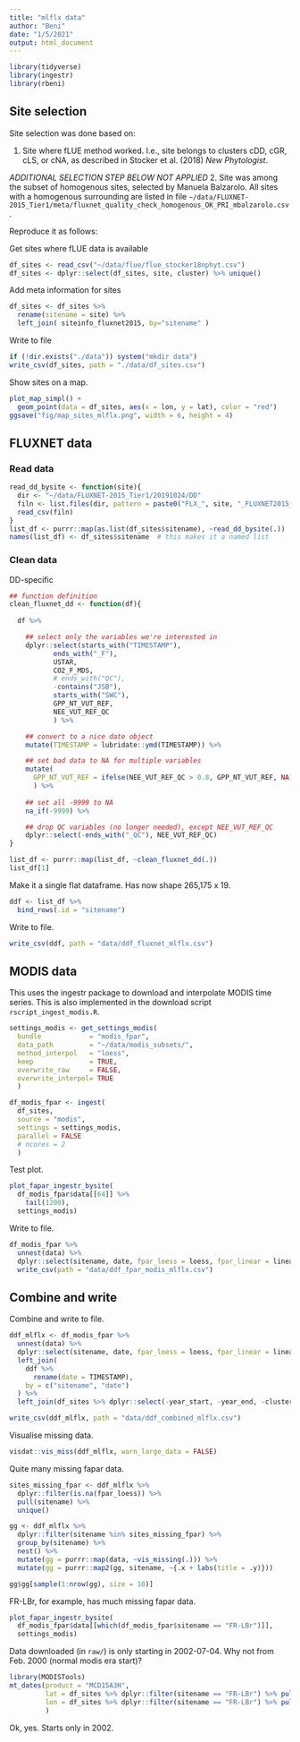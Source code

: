 ```yaml
---
title: "mlflx data"
author: "Beni"
date: "1/5/2021"
output: html_document
---
```



```r
library(tidyverse)
library(ingestr)
library(rbeni)
```


## Site selection

Site selection was done based on:

1. Site where fLUE method worked. I.e., site belongs to clusters cDD, cGR, cLS, or cNA, as described in Stocker et al. (2018) *New Phytologist*.

*ADDITIONAL SELECTION STEP BELOW NOT APPLIED*
2. Site was among the subset of homogenous sites, selected by Manuela Balzarolo. All sites with a homogenous surrounding are listed in file `~/data/FLUXNET-2015_Tier1/meta/fluxnet_quality_check_homogenous_OK_PRI_mbalzarolo.csv`. 

Reproduce it as follows:

Get sites where fLUE data is available
```r
df_sites <- read_csv("~/data/flue/flue_stocker18nphyt.csv")
df_sites <- dplyr::select(df_sites, site, cluster) %>% unique()
```

Add meta information for sites
```r
df_sites <- df_sites %>% 
  rename(sitename = site) %>% 
  left_join( siteinfo_fluxnet2015, by="sitename" )
```

<!-- Get list of sites with homogenous surrounding and subset fLUE sites based on that list -->
<!-- ```{r} -->
<!-- df_homo <- read_csv("~/data/FLUXNET-2015_Tier1/meta/fluxnet_quality_check_homogenous_OK_PRI_mbalzarolo.csv") -->

<!-- df_flue_sites <- df_flue_sites %>%  -->
<!--   mutate(homogenous_mbalzarolo = sitename %in% df_homo$sitename) -->

<!-- df_sub_homo <- df_flue_sites %>%  -->
<!--   dplyr::filter( homogenous_mbalzarolo & cluster %in% c("cGR", "cDD", "cLS", "cNA") ) -->
<!-- ``` -->

Write to file
```r
if (!dir.exists("./data")) system("mkdir data")
write_csv(df_sites, path = "./data/df_sites.csv")
```

Show sites on a map.
```r
plot_map_simpl() +
  geom_point(data = df_sites, aes(x = lon, y = lat), color = "red")
ggsave("fig/map_sites_mlflx.png", width = 6, height = 4)
```

## FLUXNET data

### Read data

```r
read_dd_bysite <- function(site){
  dir <- "~/data/FLUXNET-2015_Tier1/20191024/DD"
  filn <- list.files(dir, pattern = paste0("FLX_", site, "_FLUXNET2015_FULLSET_DD_"), full.names = TRUE)
  read_csv(filn)
}
list_df <- purrr::map(as.list(df_sites$sitename), ~read_dd_bysite(.))
names(list_df) <- df_sites$sitename  # this makes it a named list
```

### Clean data

DD-specific
```r
## function definition
clean_fluxnet_dd <- function(df){
  
  df %>%

    ## select only the variables we're interested in
    dplyr::select(starts_with("TIMESTAMP"),
           ends_with("_F"),
           USTAR,
           CO2_F_MDS,
           # ends_with("QC"),
           -contains("JSB"),
           starts_with("SWC"),
           GPP_NT_VUT_REF,
           NEE_VUT_REF_QC
           ) %>%

    ## convert to a nice date object
    mutate(TIMESTAMP = lubridate::ymd(TIMESTAMP)) %>%

    ## set bad data to NA for multiple variables
    mutate(
      GPP_NT_VUT_REF = ifelse(NEE_VUT_REF_QC > 0.8, GPP_NT_VUT_REF, NA)
      ) %>%
    
    ## set all -9999 to NA
    na_if(-9999) %>%

    ## drop QC variables (no longer needed), except NEE_VUT_REF_QC
    dplyr::select(-ends_with("_QC"), NEE_VUT_REF_QC)
}

list_df <- purrr::map(list_df, ~clean_fluxnet_dd(.))
list_df[1]
```

Make it a single flat dataframe. Has now shape 265,175 x 19.
```r
ddf <- list_df %>% 
  bind_rows(.id = "sitename")
```

Write to file.
```r
write_csv(ddf, path = "data/ddf_fluxnet_mlflx.csv")
```

<!-- HH-specific -->
<!-- ```{r} -->
<!-- clean_fluxnet_hh <- function(df){ -->

<!--   df <- df %>%  -->

<!--     ## select only the variables we're interested in -->
<!--     dplyr::select( -->
<!--       starts_with("TIMESTAMP"), -->
<!--       ends_with("_F"), -->
<!--       CO2_F_MDS, -->
<!--       PPFD_IN,  -->
<!--       GPP_NT_VUT_REF, -->
<!--       starts_with("SWC_F_MDS"), -->
<!--       NEE_VUT_REF_QC, -->
<!--       USTAR, VPD, RH, -->
<!--       ends_with("QC"), -->
<!--       -contains("JSB"), -->
<!--       NIGHT -->
<!--       ) %>%  -->

<!--     ## convert to nice time object -->
<!--     mutate_at(vars(starts_with("TIMESTAMP_")), ymd_hm) %>%  -->

<!--     ## set bad data to NA for multiple variables -->
<!--     mutate( -->
<!--       GPP_NT_VUT_REF = ifelse(NEE_VUT_REF_QC %in% c(0,1), GPP_NT_VUT_REF, NA), -->
<!--       TA_F = ifelse(TA_F_QC %in% c(0,1), TA_F, NA), -->
<!--       SW_IN_F = ifelse(SW_IN_F_QC %in% c(0,1), SW_IN_F, NA), -->
<!--       LW_IN_F = ifelse(LW_IN_F_QC %in% c(0,1,2), LW_IN_F, NA),   # relaxing filter criterion -->
<!--       VPD_F = ifelse(VPD_F_QC %in% c(0,1), VPD_F, NA), -->
<!--       PA_F = ifelse(PA_F_QC %in% c(0,1,2), PA_F, NA),   # relaxing filter criterion -->
<!--       P_F = ifelse(P_F_QC %in% c(0,1,2), P_F, NA),   # relaxing filter criterion -->
<!--       WS_F = ifelse(WS_F_QC %in% c(0,1), WS_F, NA), -->
<!--       CO2_F_MDS = ifelse(CO2_F_MDS_QC %in% c(0,1), CO2_F_MDS, NA), -->
<!--       SWC_F_MDS_1 = ifelse(SWC_F_MDS_1_QC %in% c(0,1), SWC_F_MDS_1, NA), -->
<!--       SWC_F_MDS_2 = ifelse(SWC_F_MDS_2_QC %in% c(0,1), SWC_F_MDS_2, NA), -->
<!--       SWC_F_MDS_3 = ifelse(SWC_F_MDS_3_QC %in% c(0,1), SWC_F_MDS_3, NA), -->
<!--       SWC_F_MDS_4 = ifelse(SWC_F_MDS_4_QC %in% c(0,1), SWC_F_MDS_4, NA) -->
<!--       ) %>% -->

<!--     ## set all -9999 to NA -->
<!--     na_if(-9999) %>% -->

<!--     ## drop QC variables (no longer needed), except NEE_VUT_REF_QC -->
<!--     dplyr::select(-ends_with("_QC"), NEE_VUT_REF_QC) -->

<!--   return(df) -->
<!-- } -->
<!-- ``` -->


## MODIS data

This uses the ingestr package to download and interpolate MODIS time series. 
This is also implemented in the download script `rscript_ingest_modis.R`.

```r
settings_modis <- get_settings_modis(
  bundle            = "modis_fpar",
  data_path         = "~/data/modis_subsets/",
  method_interpol   = "loess",
  keep              = TRUE,
  overwrite_raw     = FALSE,
  overwrite_interpol= TRUE
  )

df_modis_fpar <- ingest(
  df_sites, 
  source = "modis",
  settings = settings_modis, 
  parallel = FALSE
  # ncores = 2
  )
```

Test plot.
```r
plot_fapar_ingestr_bysite(
  df_modis_fpar$data[[64]] %>% 
    tail(1200), 
  settings_modis)
```

Write to file.
```r
df_modis_fpar %>% 
  unnest(data) %>% 
  dplyr::select(sitename, date, fpar_loess = loess, fpar_linear = linear) %>% 
  write_csv(path = "data/ddf_fpar_modis_mlflx.csv")
```

## Combine and write

Combine and write to file.
```r
ddf_mlflx <- df_modis_fpar %>% 
  unnest(data) %>% 
  dplyr::select(sitename, date, fpar_loess = loess, fpar_linear = linear) %>% 
  left_join(
    ddf %>% 
      rename(date = TIMESTAMP),
    by = c("sitename", "date")
  ) %>% 
  left_join(df_sites %>% dplyr::select(-year_start, -year_end, -cluster), by = "sitename")

write_csv(ddf_mlflx, path = "data/ddf_combined_mlflx.csv")
```

Visualise missing data.
```r
visdat::vis_miss(ddf_mlflx, warn_large_data = FALSE)
```

Quite many missing fapar data.
```r
sites_missing_fpar <- ddf_mlflx %>% 
  dplyr::filter(is.na(fpar_loess)) %>% 
  pull(sitename) %>% 
  unique()

gg <- ddf_mlflx %>% 
  dplyr::filter(sitename %in% sites_missing_fpar) %>% 
  group_by(sitename) %>% 
  nest() %>% 
  mutate(gg = purrr::map(data, ~vis_missing(.))) %>% 
  mutate(gg = purrr::map2(gg, sitename, ~{.x + labs(title = .y)}))

gg$gg[sample(1:nrow(gg), size = 10)]
```

FR-LBr, for example, has much missing fapar data.
```r
plot_fapar_ingestr_bysite(
  df_modis_fpar$data[[which(df_modis_fpar$sitename == "FR-LBr")]], 
  settings_modis)
```

Data downloaded (in `raw/`) is only starting in 2002-07-04. Why not from Feb. 2000 (normal modis era start)?
```r
library(MODISTools)
mt_dates(product = "MCD15A3H", 
         lat = df_sites %>% dplyr::filter(sitename == "FR-LBr") %>% pull(lat), 
         lon = df_sites %>% dplyr::filter(sitename == "FR-LBr") %>% pull(lon)
         )
```

Ok, yes. Starts only in 2002.

